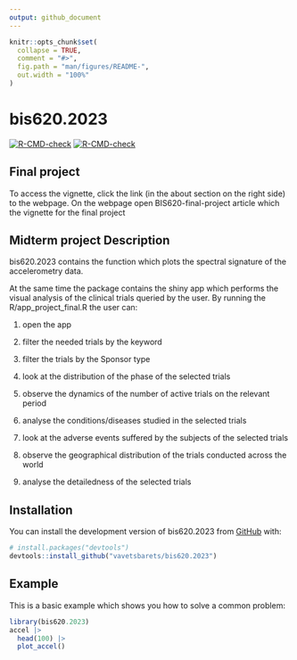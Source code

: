 ```yaml
---
output: github_document
---
```


<!-- README.md is generated from README.Rmd. Please edit that file -->

```r
knitr::opts_chunk$set(
  collapse = TRUE,
  comment = "#>",
  fig.path = "man/figures/README-",
  out.width = "100%"
)
```

# bis620.2023

<!-- badges: start -->
[![R-CMD-check](https://github.com/vavetsbarets/bis620.2023/actions/workflows/R-CMD-check.yaml/badge.svg)](https://github.com/vavetsbarets/bis620.2023/actions/workflows/R-CMD-check.yaml)
[![R-CMD-check](https://github.com/vavetsbarets/bis620.2023/actions/workflows/test-coverage.yaml/badge.svg)](https://github.com/vavetsbarets/bis620.2023/actions/workflows/test-coverage.yaml)
<!-- badges: end -->

## Final project

To access the vignette, click the link (in the about section on the right side) to the webpage. On the webpage open BIS620-final-project article which the vignette for the final project

## Midterm project Description

bis620.2023 contains the function which plots the spectral signature of the accelerometry data.

At the same time the package contains the shiny app which performs the visual analysis of the clinical trials queried by the user. By running the R/app_project_final.R the user can: 

1. open the app

2. filter the needed trials by the keyword

3. filter the trials by the Sponsor type

4. look at the distribution of the phase of the selected trials

5. observe the dynamics of the number of active trials on the relevant period

6. analyse the conditions/diseases studied in the selected trials

7. look at the adverse events suffered by the subjects of the selected trials

8. observe the geographical distribution of the trials conducted across the world

9. analyse the detailedness of the selected trials

## Installation

You can install the development version of bis620.2023 from [GitHub](https://github.com/) with:

``` r
# install.packages("devtools")
devtools::install_github("vavetsbarets/bis620.2023")
```

## Example

This is a basic example which shows you how to solve a common problem:

```r
library(bis620.2023)
accel |> 
  head(100) |> 
  plot_accel()
```

